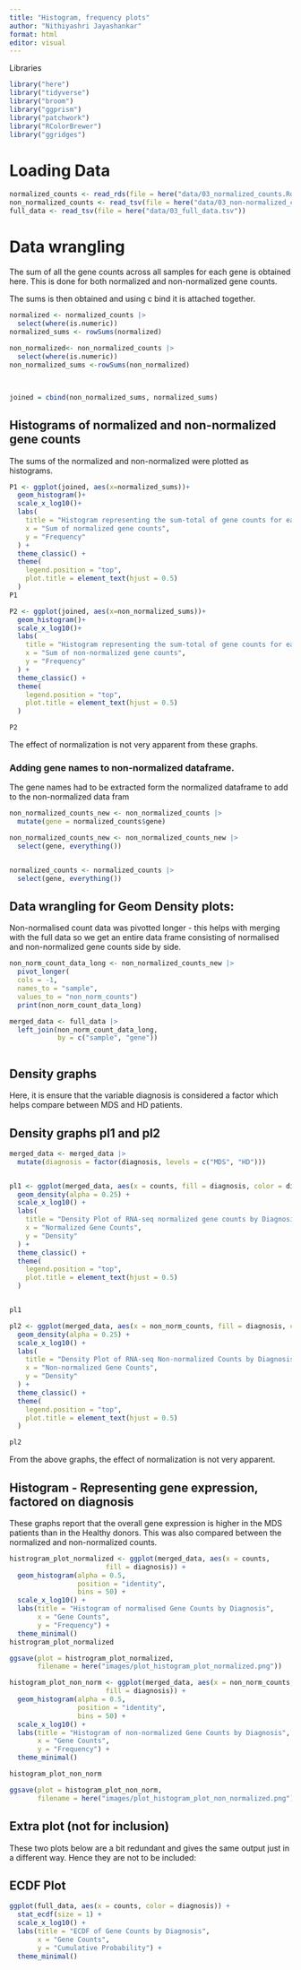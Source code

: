```yaml
---
title: "Histogram, frequency plots"
author: "Nithiyashri Jayashankar"
format: html
editor: visual
---
```


Libraries

```r

library("here")
library("tidyverse")
library("broom")
library("ggprism")
library("patchwork")
library("RColorBrewer")
library("ggridges")
```

# Loading Data

```r

normalized_counts <- read_rds(file = here("data/03_normalized_counts.Rdata"))
non_normalized_counts <- read_tsv(file = here("data/03_non-normalized_counts.tsv"))
full_data <- read_tsv(file = here("data/03_full_data.tsv"))

```

# Data wrangling

The sum of all the gene counts across all samples for each gene is obtained here. This is done for both normalized and non-normalized gene counts.

The sums is then obtained and using c bind it is attached together.

```r
normalized <- normalized_counts |>
  select(where(is.numeric))
normalized_sums <- rowSums(normalized)
  
non_normalized<- non_normalized_counts |> 
  select(where(is.numeric))
non_normalized_sums <-rowSums(non_normalized)

  
```

```r
joined = cbind(non_normalized_sums, normalized_sums)
```

## Histograms of normalized and non-normalized gene counts

The sums of the normalized and non-normalized were plotted as histograms.

```r
P1 <- ggplot(joined, aes(x=normalized_sums))+
  geom_histogram()+
  scale_x_log10()+
  labs(
    title = "Histogram representing the sum-total of gene counts for each gene across samples",
    x = "Sum of normalized gene counts",
    y = "Frequency"
  ) +
  theme_classic() +
  theme(
    legend.position = "top",
    plot.title = element_text(hjust = 0.5)
  )
P1
```

```r
P2 <- ggplot(joined, aes(x=non_normalized_sums))+
  geom_histogram()+
  scale_x_log10()+
  labs(
    title = "Histogram representing the sum-total of gene counts for each gene across samples (Non- normalized)",
    x = "Sum of non-normalized gene counts",
    y = "Frequency"
  ) +
  theme_classic() +
  theme(
    legend.position = "top",
    plot.title = element_text(hjust = 0.5)
  )

P2
```

The effect of normalization is not very apparent from these graphs.

### Adding gene names to non-normalized dataframe.

The gene names had to be extracted form the normalized dataframe to add to the non-normalized data fram

```r

non_normalized_counts_new <- non_normalized_counts |>
  mutate(gene = normalized_counts$gene)

non_normalized_counts_new <- non_normalized_counts_new |> 
  select(gene, everything())


normalized_counts <- normalized_counts |> 
  select(gene, everything())

```

## 

## Data wrangling for Geom Density plots:

Non-normalised count data was pivotted longer - this helps with merging with the full data so we get an entire data frame consisting of normalised and non-normalized gene counts side by side.

```r
non_norm_count_data_long <- non_normalized_counts_new |>
  pivot_longer(
  cols = -1,
  names_to = "sample",
  values_to = "non_norm_counts")
  print(non_norm_count_data_long)
```

```r
merged_data <- full_data |>
  left_join(non_norm_count_data_long, 
            by = c("sample", "gene")) 



```

## Density graphs

Here, it is ensure that the variable diagnosis is considered a factor which helps compare between MDS and HD patients.

## Density graphs pl1 and pl2

```r
merged_data <- merged_data |>
  mutate(diagnosis = factor(diagnosis, levels = c("MDS", "HD")))


pl1 <- ggplot(merged_data, aes(x = counts, fill = diagnosis, color = diagnosis)) +
  geom_density(alpha = 0.25) +
  scale_x_log10() +  
  labs(
    title = "Density Plot of RNA-seq normalized gene counts by Diagnosis",
    x = "Normalized Gene Counts",
    y = "Density"
  ) +
  theme_classic() +
  theme(
    legend.position = "top",
    plot.title = element_text(hjust = 0.5)
  )


pl1
```

```r

pl2 <- ggplot(merged_data, aes(x = non_norm_counts, fill = diagnosis, color = diagnosis)) +
  geom_density(alpha = 0.25) +
  scale_x_log10() +  
  labs(
    title = "Density Plot of RNA-seq Non-normalized Counts by Diagnosis",
    x = "Non-normalized Gene Counts",
    y = "Density"
  ) +
  theme_classic() +
  theme(
    legend.position = "top",
    plot.title = element_text(hjust = 0.5)
  )

pl2
```

From the above graphs, the effect of normalization is not very apparent.

## Histogram - Representing gene expression, factored on diagnosis

These graphs report that the overall gene expression is higher in the MDS patients than in the Healthy donors. This was also compared between the normalized and non-normalized counts.

```r
histrogram_plot_normalized <- ggplot(merged_data, aes(x = counts, 
                        fill = diagnosis)) +
  geom_histogram(alpha = 0.5, 
                 position = "identity",
                 bins = 50) +
  scale_x_log10() +
  labs(title = "Histogram of normalised Gene Counts by Diagnosis",
       x = "Gene Counts",
       y = "Frequency") +
  theme_minimal()
histrogram_plot_normalized

ggsave(plot = histrogram_plot_normalized, 
       filename = here("images/plot_histogram_plot_normalized.png"))
```

```r
histogram_plot_non_norm <- ggplot(merged_data, aes(x = non_norm_counts, 
                        fill = diagnosis)) +
  geom_histogram(alpha = 0.5, 
                 position = "identity", 
                 bins = 50) +
  scale_x_log10() +
  labs(title = "Histogram of non-normalized Gene Counts by Diagnosis",
       x = "Gene Counts",
       y = "Frequency") +
  theme_minimal()

histogram_plot_non_norm

ggsave(plot = histogram_plot_non_norm,
       filename = here("images/plot_histogram_plot_non_normalized.png"))

```

## Extra plot (not for inclusion)

These two plots below are a bit redundant and gives the same output just in a different way. Hence they are not to be included:

## ECDF Plot

```r
ggplot(full_data, aes(x = counts, color = diagnosis)) +
  stat_ecdf(size = 1) +
  scale_x_log10() +
  labs(title = "ECDF of Gene Counts by Diagnosis",
       x = "Gene Counts",
       y = "Cumulative Probability") +
  theme_minimal()
```
